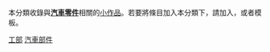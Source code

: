 {{Catnav|頁面分類|人类社会|交通|道路運輸|汽车|汽车工程技术|汽车部件}}
{{hiddencat}}
{{WPSS-cat}}
本分類收錄與'''[[:Category:汽车工程技术|汽車零件]]'''相關的[[Wikipedia:小作品|小作品]]。若要將條目加入本分類下，請加入'''{{tl|Auto-part-stub}}'''，或者'''{{tl|汽車零件小作品}}'''模板。

[[Category:汽車小作品|工部]]
[[Category:汽車部件|]]